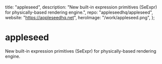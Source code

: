   title: "appleseed",
  description:
    "New built-in expression primitives (SeExpr) for physically-based rendering engine.",
  repo: "appleseedhq/appleseed",
  website: "<https://appleseedhq.net>",
  heroImage: "/work/appleseed.png",
};

# appleseed

New built-in expression primitives (SeExpr) for physically-based rendering
engine.
